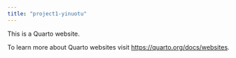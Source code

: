 ```yaml
---
title: "project1-yinuotu"
---
```


This is a Quarto website.

To learn more about Quarto websites visit <https://quarto.org/docs/websites>.
